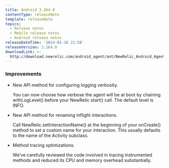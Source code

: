 ```yaml
---
title: Android 3.264.0
contentType: releaseNote
template: releaseNote
topics:
  - Release notes
  - Mobile release notes
  - Android release notes
releaseDateTime: '2014-01-16 21:58'
releaseVersion: 3.264.0
downloadLink: >-
  http://download.newrelic.com/android_agent/ant/NewRelic_Android_Agent_3.264.0.zip
---
```


### Improvements

* New API method for configuring logging verbosity.

  You can now choose how verbose the agent will be at boot by chaining withLogLevel() before your NewRelic start() call. The default level is INFO.
* New API method for renaming inflight interactions.

  Call NewRelic.setInteractionName() at the beginning of your onCreate() method to set a custom name for your interaction. This usually defaults to the name of the Activity subclass.
* Method tracing optimizations.

  We’ve carefully reviewed the code involved in tracing instrumented methods and reduced its CPU and memory overhead substantially.
